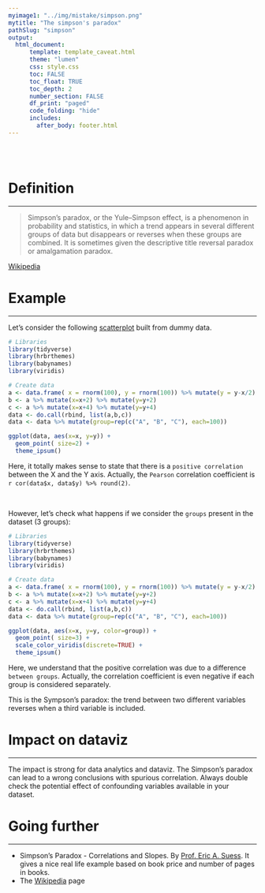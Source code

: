 ```yaml
---
myimage1: "../img/mistake/simpson.png"
mytitle: "The simpson's paradox"
pathSlug: "simpson"
output:
  html_document:
      template: template_caveat.html
      theme: "lumen"
      css: style.css
      toc: FALSE
      toc_float: TRUE
      toc_depth: 2
      number_section: FALSE
      df_print: "paged"
      code_folding: "hide"
      includes:
        after_body: footer.html
---
```


<br><br>
<div class="mycontent">



# Definition
***

>Simpson's paradox, or the Yule–Simpson effect, is a phenomenon in probability and statistics, in which a trend appears in several different groups of data but disappears or reverses when these groups are combined. It is sometimes given the descriptive title reversal paradox or amalgamation paradox.

[Wikipedia](https://en.wikipedia.org/wiki/Simpson%27s_paradox)


# Example
***

Let's consider the following [scatterplot](https://www.data-to-viz.com/graph/scatter.html) built from dummy data.

```r
# Libraries
library(tidyverse)
library(hrbrthemes)
library(babynames)
library(viridis)

# Create data
a <- data.frame( x = rnorm(100), y = rnorm(100)) %>% mutate(y = y-x/2)
b <- a %>% mutate(x=x+2) %>% mutate(y=y+2)
c <- a %>% mutate(x=x+4) %>% mutate(y=y+4)
data <- do.call(rbind, list(a,b,c))
data <- data %>% mutate(group=rep(c("A", "B", "C"), each=100))

ggplot(data, aes(x=x, y=y)) +
  geom_point( size=2) +
  theme_ipsum()
```

Here, it totally makes sense to state that there is a `positive correlation` between the X and the Y axis. Actually, the `Pearson` correlation coefficient is `r cor(data$x, data$y) %>% round(2)`.

<br>

However, let's check what happens if we consider the `groups` present in the dataset (3 groups):
```r
# Libraries
library(tidyverse)
library(hrbrthemes)
library(babynames)
library(viridis)

# Create data
a <- data.frame( x = rnorm(100), y = rnorm(100)) %>% mutate(y = y-x/2)
b <- a %>% mutate(x=x+2) %>% mutate(y=y+2)
c <- a %>% mutate(x=x+4) %>% mutate(y=y+4)
data <- do.call(rbind, list(a,b,c))
data <- data %>% mutate(group=rep(c("A", "B", "C"), each=100))

ggplot(data, aes(x=x, y=y, color=group)) +
  geom_point( size=3) +
  scale_color_viridis(discrete=TRUE) +
  theme_ipsum()
```

Here, we understand that the positive correlation was due to a difference `between groups`. Actually, the correlation coefficient is even negative if each group is considered separately.

This is the Sympson's paradox: the trend between two different variables reverses when a third variable is included.


# Impact on dataviz
***
The impact is strong for data analytics and dataviz. The Simpson's paradox can lead to a wrong conclusions with spurious correlation. Always double check the potential effect of confounding variables available in your dataset.



# Going further
***
- Simpson’s Paradox - Correlations and Slopes. By [Prof. Eric A. Suess](http://rstudio-pubs-static.s3.amazonaws.com/155188_cc8b400f7d134a3e9de6cbfb8320e1e0.html). It gives a nice real life example based on book price and number of pages in books.
- The [Wikipedia](https://en.wikipedia.org/wiki/Simpson%27s_paradox) page

<br>


</div>